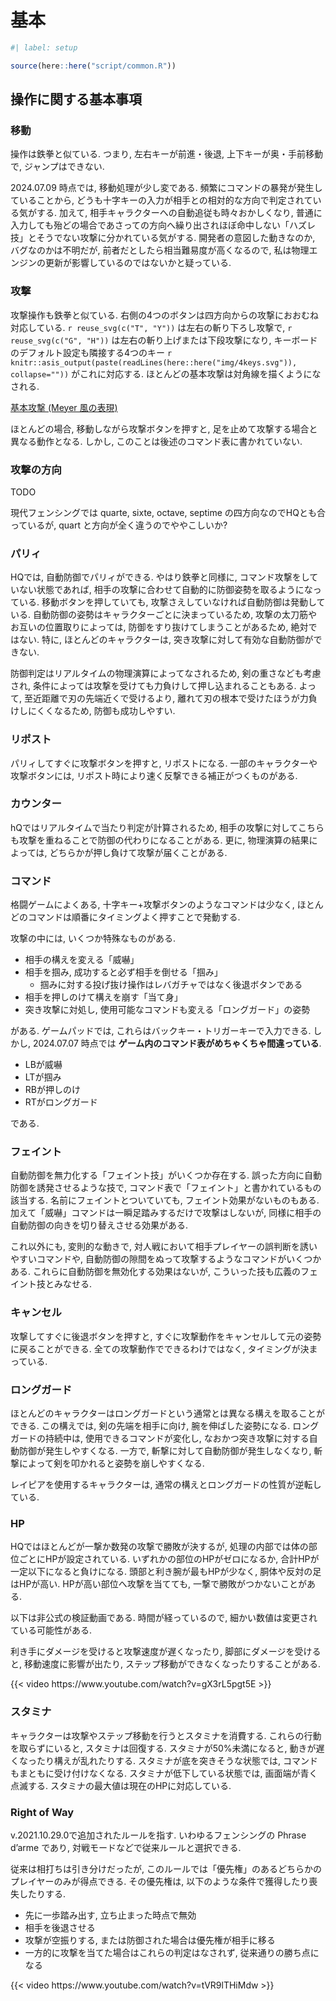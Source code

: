 # 基本

```r
#| label: setup

source(here::here("script/common.R"))
```

## 操作に関する基本事項

### 移動

操作は鉄拳と似ている. つまり, 左右キーが前進・後退, 上下キーが奥・手前移動で, ジャンプはできない.

2024.07.09 時点では, 移動処理が少し変である. 頻繁にコマンドの暴発が発生していることから, どうも十字キーの入力が相手との相対的な方向で判定されている気がする. 加えて, 相手キャラクターへの自動追従も時々おかしくなり, 普通に入力しても殆どの場合であさっての方向へ繰り出されほぼ命中しない「ハズレ技」とそうでない攻撃に分かれている気がする. 開発者の意図した動きなのか, バグなのかは不明だが, 前者だとしたら相当難易度が高くなるので, 私は物理エンジンの更新が影響しているのではないかと疑っている.


### 攻撃

攻撃操作も鉄拳と似ている. 右側の4つのボタンは四方向からの攻撃におおむね対応している. `r reuse_svg(c("T", "Y"))` は左右の斬り下ろし攻撃で, `r reuse_svg(c("G", "H"))` は左右の斬り上げまたは下段攻撃になり, キーボードのデフォルト設定も隣接する4つのキー `r knitr::asis_output(paste(readLines(here::here("img/4keys.svg")), collapse=""))` がこれに対応する. ほとんどの基本攻撃は対角線を描くようになされる.

[基本攻撃 (Meyer 風の表現)](/img/square.png)

ほとんどの場合, 移動しながら攻撃ボタンを押すと, 足を止めて攻撃する場合と異なる動作となる. しかし, このことは後述のコマンド表に書かれていない.


### 攻撃の方向

TODO

現代フェンシングでは quarte, sixte, octave, septime の四方向なのでHQとも合っているが, quart と方向が全く違うのでややこしいか?


### パリィ

HQでは, 自動防御でパリィができる. やはり鉄拳と同様に, コマンド攻撃をしていない状態であれば, 相手の攻撃に合わせて自動的に防御姿勢を取るようになっている. 移動ボタンを押していても, 攻撃さえしていなければ自動防御は発動している. 自動防御の姿勢はキャラクターごとに決まっているため, 攻撃の太刀筋やお互いの位置取りによっては, 防御をすり抜けてしまうことがあるため, 絶対ではない. 特に, ほとんどのキャラクターは, 突き攻撃に対して有効な自動防御ができない.

防御判定はリアルタイムの物理演算によってなされるため, 剣の重さなども考慮され, 条件によっては攻撃を受けても力負けして押し込まれることもある. よって, 至近距離で刃の先端近くで受けるより, 離れて刃の根本で受けたほうが力負けしにくくなるため, 防御も成功しやすい.


### リポスト

パリィしてすぐに攻撃ボタンを押すと, リポストになる. 一部のキャラクターや攻撃ボタンには, リポスト時により速く反撃できる補正がつくものがある.


### カウンター

hQではリアルタイムで当たり判定が計算されるため, 相手の攻撃に対してこちらも攻撃を重ねることで防御の代わりになることがある. 更に, 物理演算の結果によっては, どちらかが押し負けて攻撃が届くことがある.


### コマンド

格闘ゲームによくある, 十字キー+攻撃ボタンのようなコマンドは少なく, ほとんどのコマンドは順番にタイミングよく押すことで発動する.

攻撃の中には, いくつか特殊なものがある.

* 相手の構えを変える「威嚇」
* 相手を掴み, 成功すると必ず相手を倒せる「掴み」
    * 掴みに対する投げ抜け操作はレバガチャではなく後退ボタンである
* 相手を押しのけて構えを崩す「当て身」
* 突き攻撃に対処し, 使用可能なコマンドも変える「ロングガード」の姿勢

がある. ゲームパッドでは, これらはバックキー・トリガーキーで入力できる. しかし,  2024.07.07 時点では **ゲーム内のコマンド表がめちゃくちゃ間違っている**.

* LBが威嚇
* LTが掴み
* RBが押しのけ
* RTがロングガード

である.


### フェイント

自動防御を無力化する「フェイント技」がいくつか存在する. 誤った方向に自動防御を誘発させるような技で, コマンド表で「フェイント」と書かれているもの該当する. 名前にフェイントとついていても, フェイント効果がないものもある. 加えて「威嚇」コマンドは一瞬足踏みするだけで攻撃はしないが, 同様に相手の自動防御の向きを切り替えさせる効果がある.

これ以外にも, 変則的な動きで, 対人戦において相手プレイヤーの誤判断を誘いやすいコマンドや, 自動防御の隙間をぬって攻撃するようなコマンドがいくつかある. これらに自動防御を無効化する効果はないが, こういった技も広義のフェイント技とみなせる.


### キャンセル

攻撃してすぐに後退ボタンを押すと, すぐに攻撃動作をキャンセルして元の姿勢に戻ることができる. 全ての攻撃動作でできるわけではなく, タイミングが決まっている.


### ロングガード

ほとんどのキャラクターはロングガードという通常とは異なる構えを取ることができる. この構えでは, 剣の先端を相手に向け, 腕を伸ばした姿勢になる. ロングガードの持続中は, 使用できるコマンドが変化し, なおかつ突き攻撃に対する自動防御が発生しやすくなる. 一方で, 斬撃に対して自動防御が発生しなくなり, 斬撃によって剣を叩かれると姿勢を崩しやすくなる.

レイピアを使用するキャラクターは, 通常の構えとロングガードの性質が逆転している.

### HP

HQではほとんどが一撃か数発の攻撃で勝敗が決するが, 処理の内部では体の部位ごとにHPが設定されている. いずれかの部位のHPがゼロになるか, 合計HPが一定以下になると負けになる. 頭部と利き腕が最もHPが少なく, 胴体や反対の足はHPが高い. HPが高い部位へ攻撃を当てても, 一撃で勝敗がつかないことがある.

以下は非公式の検証動画である. 時間が経っているので, 細かい数値は変更されている可能性がある.

利き手にダメージを受けると攻撃速度が遅くなったり, 脚部にダメージを受けると, 移動速度に影響が出たり, ステップ移動ができなくなったりすることがある.

{{< video https://www.youtube.com/watch?v=gX3rL5pgt5E >}}


### スタミナ

キャラクターは攻撃やステップ移動を行うとスタミナを消費する. これらの行動を取らずにいると, スタミナは回復する. スタミナが50%未満になると, 動きが遅くなったり構えが乱れたりする. スタミナが底を突きそうな状態では, コマンドもまともに受け付けなくなる. スタミナが低下している状態では, 画面端が青く点滅する. スタミナの最大値は現在のHPに対応している.


### Right of Way

v.2021.10.29.0で追加されたルールを指す. いわゆるフェンシングの Phrase d'arme であり, 対戦モードなどで従来ルールと選択できる.

従来は相打ちは引き分けだったが, このルールでは「優先権」のあるどちらかのプレイヤーのみが得点できる. その優先権は, 以下のような条件で獲得したり喪失したりする.

* 先に一歩踏み出す, 立ち止まった時点で無効
* 相手を後退させる
* 攻撃が空振りする, または防御された場合は優先権が相手に移る
* 一方的に攻撃を当てた場合はこれらの判定はなされず, 従来通りの勝ち点になる

{{< video https://www.youtube.com/watch?v=tVR9lTHiMdw >}}


